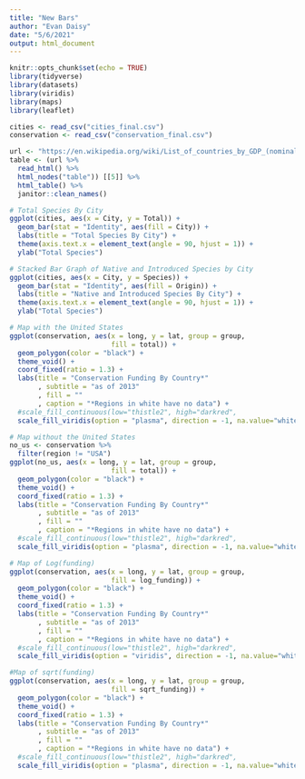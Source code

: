 ```yaml
---
title: "New Bars"
author: "Evan Daisy"
date: "5/6/2021"
output: html_document
---
```


```r
knitr::opts_chunk$set(echo = TRUE)
library(tidyverse)
library(datasets)
library(viridis)
library(maps)
library(leaflet)
```

```r
cities <- read_csv("cities_final.csv")
conservation <- read_csv("conservation_final.csv")
```

```r
url <- "https://en.wikipedia.org/wiki/List_of_countries_by_GDP_(nominal)"
table <- (url %>%
  read_html() %>%
  html_nodes("table")) [[5]] %>%
  html_table() %>%
  janitor::clean_names()
```

```r
# Total Species By City
ggplot(cities, aes(x = City, y = Total)) + 
  geom_bar(stat = "Identity", aes(fill = City)) +
  labs(title = "Total Species By City") +
  theme(axis.text.x = element_text(angle = 90, hjust = 1)) +
  ylab("Total Species")
```

```r
# Stacked Bar Graph of Native and Introduced Species by City
ggplot(cities, aes(x = City, y = Species)) + 
  geom_bar(stat = "Identity", aes(fill = Origin)) +
  labs(title = "Native and Introduced Species By City") +
  theme(axis.text.x = element_text(angle = 90, hjust = 1)) +
  ylab("Total Species")
```

```r
# Map with the United States
ggplot(conservation, aes(x = long, y = lat, group = group, 
                         fill = total)) +
  geom_polygon(color = "black") +
  theme_void() +
  coord_fixed(ratio = 1.3) +
  labs(title = "Conservation Funding By Country*"
       , subtitle = "as of 2013"
       , fill = ""
       , caption = "*Regions in white have no data") +
  #scale_fill_continuous(low="thistle2", high="darkred",                      guide="colorbar", na.value="white")
  scale_fill_viridis(option = "plasma", direction = -1, na.value="white")
```

```r
# Map without the United States
no_us <- conservation %>%
  filter(region != "USA")
ggplot(no_us, aes(x = long, y = lat, group = group, 
                         fill = total)) +
  geom_polygon(color = "black") +
  theme_void() +
  coord_fixed(ratio = 1.3) +
  labs(title = "Conservation Funding By Country*"
       , subtitle = "as of 2013"
       , fill = ""
       , caption = "*Regions in white have no data") +
  #scale_fill_continuous(low="thistle2", high="darkred",                      guide="colorbar", na.value="white")
  scale_fill_viridis(option = "plasma", direction = -1, na.value="white")
```

```r
# Map of Log(funding)
ggplot(conservation, aes(x = long, y = lat, group = group, 
                         fill = log_funding)) +
  geom_polygon(color = "black") +
  theme_void() +
  coord_fixed(ratio = 1.3) +
  labs(title = "Conservation Funding By Country*"
       , subtitle = "as of 2013"
       , fill = ""
       , caption = "*Regions in white have no data") +
  #scale_fill_continuous(low="thistle2", high="darkred",                      guide="colorbar", na.value="white")
  scale_fill_viridis(option = "viridis", direction = -1, na.value="white")
```

```r
#Map of sqrt(funding)
ggplot(conservation, aes(x = long, y = lat, group = group, 
                         fill = sqrt_funding)) +
  geom_polygon(color = "black") +
  theme_void() +
  coord_fixed(ratio = 1.3) +
  labs(title = "Conservation Funding By Country*"
       , subtitle = "as of 2013"
       , fill = ""
       , caption = "*Regions in white have no data") +
  #scale_fill_continuous(low="thistle2", high="darkred",                      guide="colorbar", na.value="white")
  scale_fill_viridis(option = "plasma", direction = -1, na.value="white")
```






